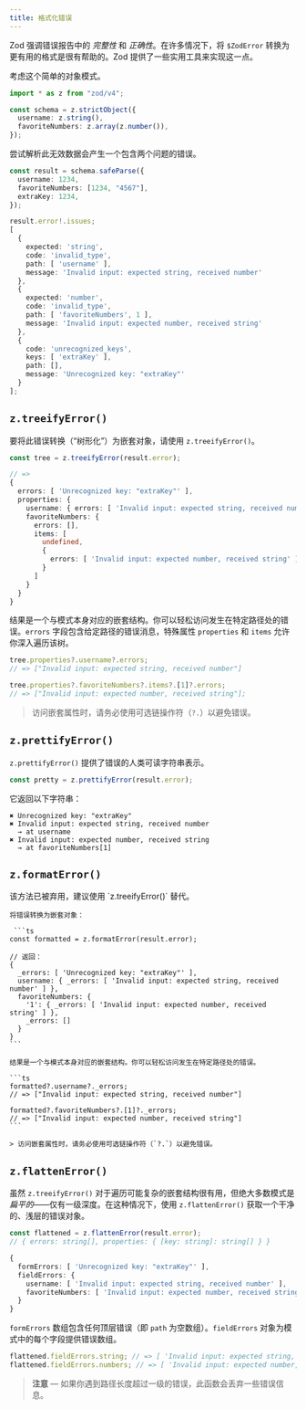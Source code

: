 ```yaml
---
title: 格式化错误
---
```



Zod 强调错误报告中的 _完整性_ 和 _正确性_。在许多情况下，将 `$ZodError` 转换为更有用的格式是很有帮助的。Zod 提供了一些实用工具来实现这一点。

考虑这个简单的对象模式。

```ts
import * as z from "zod/v4";

const schema = z.strictObject({
  username: z.string(),
  favoriteNumbers: z.array(z.number()),
});
```

尝试解析此无效数据会产生一个包含两个问题的错误。

```ts
const result = schema.safeParse({
  username: 1234,
  favoriteNumbers: [1234, "4567"],
  extraKey: 1234,
});

result.error!.issues;
[
  {
    expected: 'string',
    code: 'invalid_type',
    path: [ 'username' ],
    message: 'Invalid input: expected string, received number'
  },
  {
    expected: 'number',
    code: 'invalid_type',
    path: [ 'favoriteNumbers', 1 ],
    message: 'Invalid input: expected number, received string'
  },
  {
    code: 'unrecognized_keys',
    keys: [ 'extraKey' ],
    path: [],
    message: 'Unrecognized key: "extraKey"'
  }
];
```


## `z.treeifyError()`

要将此错误转换（“树形化”）为嵌套对象，请使用 `z.treeifyError()`。


```ts
const tree = z.treeifyError(result.error);

// =>
{
  errors: [ 'Unrecognized key: "extraKey"' ],
  properties: {
    username: { errors: [ 'Invalid input: expected string, received number' ] },
    favoriteNumbers: {
      errors: [],
      items: [
        undefined,
        {
          errors: [ 'Invalid input: expected number, received string' ]
        }
      ]
    }
  }
}
```

结果是一个与模式本身对应的嵌套结构。你可以轻松访问发生在特定路径处的错误。`errors` 字段包含给定路径的错误消息，特殊属性 `properties` 和 `items` 允许你深入遍历该树。

```ts
tree.properties?.username?.errors;
// => ["Invalid input: expected string, received number"]

tree.properties?.favoriteNumbers?.items?.[1]?.errors;
// => ["Invalid input: expected number, received string"];
```

> 访问嵌套属性时，请务必使用可选链操作符（`?.`）以避免错误。

## `z.prettifyError()`

`z.prettifyError()` 提供了错误的人类可读字符串表示。

```ts
const pretty = z.prettifyError(result.error);
```

它返回以下字符串：

```
✖ Unrecognized key: "extraKey"
✖ Invalid input: expected string, received number
  → at username
✖ Invalid input: expected number, received string
  → at favoriteNumbers[1]
```


## `z.formatError()`

<Callout type="warn">
  该方法已被弃用，建议使用 `z.treeifyError()` 替代。
</Callout>

<Accordions>
  <Accordion title="显示文档">

    将错误转换为嵌套对象：

     ```ts
    const formatted = z.formatError(result.error);

    // 返回：
    {
      _errors: [ 'Unrecognized key: "extraKey"' ],
      username: { _errors: [ 'Invalid input: expected string, received number' ] },
      favoriteNumbers: {
        '1': { _errors: [ 'Invalid input: expected number, received string' ] },
        _errors: []
      }
    }
    ```

    结果是一个与模式本身对应的嵌套结构。你可以轻松访问发生在特定路径处的错误。

    ```ts
    formatted?.username?._errors;
    // => ["Invalid input: expected string, received number"]

    formatted?.favoriteNumbers?.[1]?._errors;
    // => ["Invalid input: expected number, received string"]
    ```

    > 访问嵌套属性时，请务必使用可选链操作符（`?.`）以避免错误。

  </Accordion>
  </Accordions>

## `z.flattenError()`

虽然 `z.treeifyError()` 对于遍历可能复杂的嵌套结构很有用，但绝大多数模式是*扁平的*——仅有一级深度。在这种情况下，使用 `z.flattenError()` 获取一个干净的、浅层的错误对象。

```ts
const flattened = z.flattenError(result.error);
// { errors: string[], properties: { [key: string]: string[] } }

{
  formErrors: [ 'Unrecognized key: "extraKey"' ],
  fieldErrors: {
    username: [ 'Invalid input: expected string, received number' ],
    favoriteNumbers: [ 'Invalid input: expected number, received string' ]
  }
}
```

`formErrors` 数组包含任何顶层错误（即 `path` 为空数组）。`fieldErrors` 对象为模式中的每个字段提供错误数组。

```ts
flattened.fieldErrors.string; // => [ 'Invalid input: expected string, received number' ]
flattened.fieldErrors.numbers; // => [ 'Invalid input: expected number, received string' ]
```

> **注意** — 如果你遇到路径长度超过一级的错误，此函数会丢弃一些错误信息。